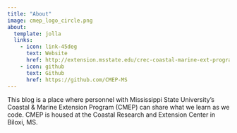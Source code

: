 ```yaml
---
title: "About"
image: cmep_logo_circle.png
about:
  template: jolla
  links:
    - icon: link-45deg
      text: Website
      href: http://extension.msstate.edu/crec-coastal-marine-ext-program
    - icon: github
      text: Github
      href: https://github.com/CMEP-MS
---
```


This blog is a place where personnel with Mississippi State University's Coastal & Marine Extension Program (CMEP) can share what we learn as we code. CMEP is housed at the Coastal Research and Extension Center in Biloxi, MS.  
